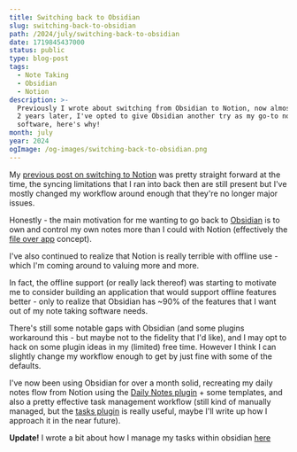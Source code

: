 ```yaml
---
title: Switching back to Obsidian
slug: switching-back-to-obsidian
path: /2024/july/switching-back-to-obsidian
date: 1719845437000
status: public
type: blog-post
tags:
  - Note Taking
  - Obsidian
  - Notion
description: >-
  Previously I wrote about switching from Obsidian to Notion, now almost exactly
  2 years later, I've opted to give Obsidian another try as my go-to note taking
  software, here's why!
month: july
year: 2024
ogImage: /og-images/switching-back-to-obsidian.png
---
```



My [previous post on switching to Notion](/2022/may/switching-back-to-notion) was pretty straight forward at the time, the syncing limitations that I ran into back then are still present but I've mostly changed my workflow around enough that they're no longer major issues.

Honestly - the main motivation for me wanting to go back to [Obsidian](https://obsidian.md/) is to own and control my own notes more than I could with Notion (effectively the [file over app](https://stephanango.com/file-over-app) concept).

I've also continued to realize that Notion is really terrible with offline use - which I'm coming around to valuing more and more.

In fact, the offline support (or really lack thereof) was starting to motivate me to consider building an application that would support offline features better - only to realize that Obsidian has ~90% of the features that I want out of my note taking software needs.

There's still some notable gaps with Obsidian (and some plugins workaround this - but maybe not to the fidelity that I'd like), and I may opt to hack on some plugin ideas in my (limited) free time. However I think I can slightly change my workflow enough to get by just fine with some of the defaults.

I've now been using Obsidian for over a month solid, recreating my daily notes flow from Notion using the [Daily Notes plugin](https://help.obsidian.md/Plugins/Daily+notes) + some templates, and also a pretty effective task management workflow (still kind of manually managed, but the [tasks plugin](https://publish.obsidian.md/tasks/Introduction) is really useful, maybe I'll write up how I approach it in the near future).

<Callout>

__Update!__ I wrote a bit about how I manage my tasks within obsidian [here](/2024/july/simple-obsidian-task-management)

</Callout>
